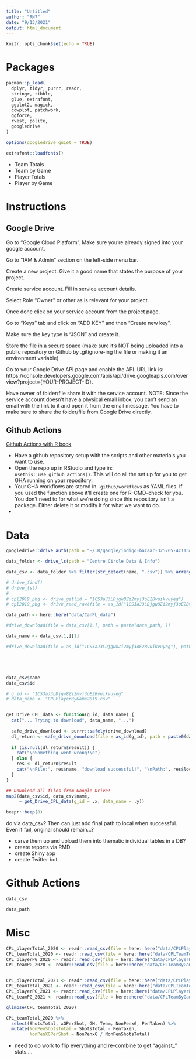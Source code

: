 ```yaml
---
title: "Untitled"
author: "RN7"
date: "9/13/2021"
output: html_document
---
```


```r
knitr::opts_chunk$set(echo = TRUE)
```


# Packages 

```r
pacman::p_load(
  dplyr, tidyr, purrr, readr,
  stringr, tibble,
  glue, extrafont,
  ggplot2, magick,
  cowplot, patchwork,
  ggforce,
  rvest, polite,
  googledrive
)

options(googledrive_quiet = TRUE)

extrafont::loadfonts()
```


* Team Totals
* Team by Game
* Player Totals
* Player by Game


# Instructions


## Google Drive 

Go to "Google Cloud Platform". Make sure you're already signed into your google account.

Go to "IAM & Admin" section on the left-side menu bar.

Create a new project. Give it a good name that states the purpose of your project.

Create service account. Fill in service account details. 

Select Role "Owner" or other as is relevant for your project.

Once done click on your service account from the project page.

Go to "Keys" tab and click on "ADD KEY" and then "Create new key".

Make sure the key type is "JSON" and create it.

Store the file in a secure space (make sure it's NOT being uploaded into a public repository on Github by .gitignore-ing the file or making it an environment variable)

Go to your Google Drive API page and enable the API. URL link is: https://console.developers.google.com/apis/api/drive.googleapis.com/overview?project={YOUR-PROJECT-ID}.

Have owner of folder/file share it with the service account. NOTE: Since the service account doesn't have a physical email inbox, you can't send an email with the link to it and open it from the email message. You have to make sure to share the folder/file from Google Drive directly.

## Github Actions

[Github Actions with R book](https://orchid00.github.io/actions_sandbox/)

- Have a github repository setup with the scripts and other materials you want to use.
- Open the repo up in RStudio and type in: `usethis::use_github_actions()`. This will do all the set up for you to get GHA running on your repository.
- Your GHA workflows are stored in `.github/workflows` as YAML files. If you used the function above it'll create one for R-CMD-check for you. You don't need to for what we're doing since this repository isn't a package. Either delete it or modify it for what we want to do.
- 


# Data


```r
googledrive::drive_auth(path = "~/.R/gargle/indigo-bazaar-325705-4c1134b651dc.json")

data_folder <- drive_ls(path = "Centre Circle Data & Info")

data_csv <- data_folder %>% filter(str_detect(name, ".csv")) %>% arrange(name)

# drive_find()
# drive_ls()
# 
# cpl2019_pbg <- drive_get(id = "1CS3aJ3LDjgw8Zi2myj3oE2Bvuikvuyeg")
# cpl2019_pbg <- drive_read_raw(file = as_id("1CS3aJ3LDjgw8Zi2myj3oE2Bvuikvuyeg"), type = "csv")

data_path <- here::here("data/CanPL_data")

#drive_download(file = data_csv[1,], path = paste(data_path, ))

data_name <- data_csv[1,][1]

#drive_download(file = as_id("1CS3aJ3LDjgw8Zi2myj3oE2Bvuikvuyeg"), path = paste0(data_path, "/", data_name))





data_csv$name
data_csv$id

# g_id <- "1CS3aJ3LDjgw8Zi2myj3oE2Bvuikvuyeg"
# data_name <- "CPLPlayerByGame2019.csv"


get_Drive_CPL_data <- function(g_id, data_name) {
  cat("... Trying to download", data_name, "...")
  
  safe_drive_download <- purrr::safely(drive_download)
  dl_return <- safe_drive_download(file = as_id(g_id), path = paste0(data_path, "/", data_name), overwrite = TRUE)
  
  if (is.null(dl_return$result)) {
    cat("\nSomething went wrong!\n")
  } else {
    res <- dl_return$result
    cat("\nFile:", res$name, "download successful!", "\nPath:", res$local_path, "\n")
  }
}

## Download all files from Google Drive!
map2(data_csv$id, data_csv$name,
     ~ get_Drive_CPL_data(g_id = .x, data_name = .y))

beepr::beep(8)

```


do via data_csv? Then can just add final path to local when successful. Even if fail, original should remain...?


- carve them up and upload them into thematic individual tables in a DB?
- create reports via RMD
- create Shiny app
- create Twitter bot


# Github Actions








```r
data_csv

data_path
```














# Misc


```r
CPL_playerTotal_2020 <- readr::read_csv(file = here::here("data/CPLPlayerTotals2020.csv"))
CPL_teamTotal_2020 <- readr::read_csv(file = here::here("data/CPLTeamTotals2020.csv"))
CPL_playerPG_2020 <- readr::read_csv(file = here::here("data/CPLPlayerByGame2020.csv"))
CPL_teamPG_2020 <- readr::read_csv(file = here::here("data/CPLTeamByGame2020.csv"))


CPL_playerTotal_2021 <- readr::read_csv(file = here::here("data/CPLPlayerTotals2021.csv"))
CPL_teamTotal_2021 <- readr::read_csv(file = here::here("data/CPLTeamTotals2021.csv"))
CPL_playerPG_2021 <- readr::read_csv(file = here::here("data/CPLPlayerByGame2021.csv"))
CPL_teamPG_2021 <- readr::read_csv(file = here::here("data/CPLTeamByGame2021.csv"))
```

```r
glimpse(CPL_teamTotal_2020)
```






```r
CPL_teamTotal_2020 %>% 
  select(ShotsTotal, xGPerShot, GM, Team, NonPenxG, PenTaken) %>% 
  mutate(NonPenShotsTotal = ShotsTotal - PenTaken,
         NonPenXGPerShot = NonPenxG / NonPenShotsTotal)
```




- need to do work to flip everything and re-combine to get "against_" stats....

